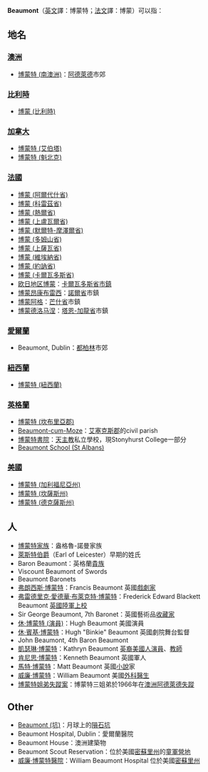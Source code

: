 {{disambig|Cat=三字譯名消歧義}}

'''Beaumont'''（[[英文|英文]]譯：博蒙特；[[法文|法文]]譯：博蒙）可以指：

==地名==
===[[澳洲|澳洲]]===
*[[博蒙特_(南澳洲)|博蒙特 (南澳洲)]]：[[阿德萊德|阿德萊德]]市郊

===[[比利時|比利時]]===
* [[博蒙_(比利時)|博蒙 (比利時)]]

===[[加拿大|加拿大]]===
* [[博蒙特_(艾伯塔)|博蒙特 (艾伯塔)]]
* [[博蒙特_(魁北克)|博蒙特 (魁北克)]]

===[[法國|法國]]===
* [[博蒙_(阿爾代什省)|博蒙 (阿爾代什省)]]
* [[博蒙_(科雷茲省)|博蒙 (科雷茲省)]]
* [[博蒙_(熱爾省)|博蒙 (熱爾省)]]
* [[博蒙_(上盧瓦爾省)|博蒙 (上盧瓦爾省)]]
* [[博蒙_(默爾特-摩澤爾省)|博蒙 (默爾特-摩澤爾省)]]
* [[博蒙_(多姆山省)|博蒙 (多姆山省)]]
* [[博蒙_(上薩瓦省)|博蒙 (上薩瓦省)]]
* [[博蒙_(維埃納省)|博蒙 (維埃納省)]]
* [[博蒙_(約訥省)|博蒙 (約訥省)]]
* [[博蒙_(卡爾瓦多斯省)|博蒙 (卡爾瓦多斯省)]]
*[[欧日地区博蒙|欧日地区博蒙]]：[[卡爾瓦多斯省|卡爾瓦多斯省]][[市鎮_(法國)|市鎮]]
*[[博蒙昂康布雷西|博蒙昂康布雷西]]：[[諾爾省|諾爾省]]市鎮
*[[博蒙阿格|博蒙阿格]]：[[芒什省|芒什省]]市鎮
*[[博蒙德洛马涅|博蒙德洛马涅]]：[[塔恩-加龍省|塔恩-加龍省]]市鎮

===[[愛爾蘭|愛爾蘭]]===
* Beaumont, Dublin：[[都柏林|都柏林]]市郊

===[[紐西蘭|紐西蘭]]===
* [[博蒙特_(紐西蘭)|博蒙特 (紐西蘭)]]

===[[英格蘭|英格蘭]]===
*[[博蒙特_(坎布里亞郡)|博蒙特 (坎布里亞郡)]]
*[[Beaumont-cum-Moze|Beaumont-cum-Moze]]：[[艾塞克斯郡|艾塞克斯郡]]的civil parish
*[[博蒙特書院|博蒙特書院]]：[[天主教|天主教]]私立學校，現Stonyhurst College一部分
*[[Beaumont_School_(St_Albans)|Beaumont School (St Albans)]]

===[[美國|美國]]===
*[[博蒙特_(加利福尼亞州)|博蒙特 (加利福尼亞州)]]
*[[博蒙特_(坎薩斯州)|博蒙特 (坎薩斯州)]]
*[[博蒙特_(德克薩斯州)|博蒙特 (德克薩斯州)]]

==人==
* [[博蒙特家族|博蒙特家族]]：盎格魯-諾曼家族
* [[萊斯特伯爵|萊斯特伯爵]]（Earl of Leicester）早期的姓氏
* Baron Beaumont：英格蘭[[貴族|貴族]]
* Viscount Beaumont of Swords
* Beaumont Baronets
* [[弗朗西斯·博蒙特|弗朗西斯·博蒙特]]：Francis Beaumont 英國[[戲劇家|戲劇家]]
* [[弗雷德里克·愛德華·布萊克特·博蒙特|弗雷德里克·愛德華·布萊克特·博蒙特]]：Frederick Edward Blackett Beaumont [[英國|英國]][[陸軍上校|陸軍上校]]
* Sir George Beaumont, 7th Baronet：英國藝術品[[收藏家|收藏家]]
* [[休·博蒙特_(演員)|休·博蒙特 (演員)]]：Hugh Beaumont 美國演員
* [[休·賓基·博蒙特|休·賓基·博蒙特]]：Hugh "Binkie" Beaumont 英國劇院舞台監督
* John Beaumont, 4th Baron Beaumont
* [[凱瑟琳·博蒙特|凱瑟琳·博蒙特]]：Kathryn Beaumont [[英裔美國人|英裔美國人]][[演員|演員]]、[[教師|教師]]
* [[肯尼思·博蒙特|肯尼思·博蒙特]]：Kenneth Beaumont 英國軍人
* [[馬特·博蒙特|馬特·博蒙特]]：Matt Beaumont 英國[[小說|小說]]家
* [[威廉·博蒙特|威廉·博蒙特]]：William Beaumont 美國[[外科醫生|外科醫生]]
* [[博蒙特姐弟失踪案|博蒙特姐弟失蹤案]]：博蒙特三姐弟於1966年在[[澳洲|澳洲]][[阿德萊德|阿德萊德]][[失蹤|失蹤]]

==Other==
*[[Beaumont_(坑)|Beaumont (坑)]]：月球上的[[隕石坑|隕石坑]]
*Beaumont Hospital, Dublin：愛爾蘭醫院
*Beaumont House：澳洲建築物
*Beaumont Scout Reservation：位於美國[[密蘇里州|密蘇里州]]的[[童軍|童軍]][[營地|營地]]
*[[威廉·博蒙特醫院|威廉·博蒙特醫院]]：William Beaumont Hospital 位於美國[[密蘇里州|密蘇里州]]